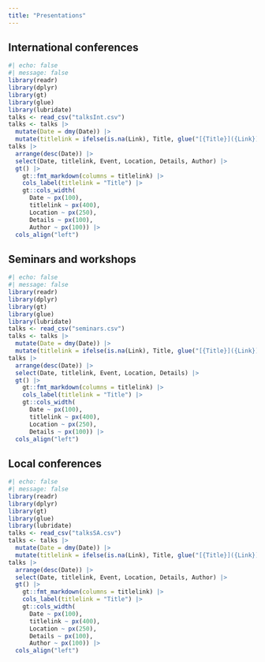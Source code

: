 ```yaml
---
title: "Presentations"
---
```


## International conferences

```r
#| echo: false
#| message: false
library(readr)
library(dplyr)
library(gt)
library(glue)
library(lubridate)
talks <- read_csv("talksInt.csv")
talks <- talks |>
  mutate(Date = dmy(Date)) |>
  mutate(titlelink = ifelse(is.na(Link), Title, glue("[{Title}]({Link})"))) 
talks |>
  arrange(desc(Date)) |>
  select(Date, titlelink, Event, Location, Details, Author) |>
  gt() |>
    gt::fmt_markdown(columns = titlelink) |>
    cols_label(titlelink = "Title") |> 
    gt::cols_width(
      Date ~ px(100),
      titlelink ~ px(400),
      Location ~ px(250),
      Details ~ px(100),
      Author ~ px(100)) |>
  cols_align("left")
```

## Seminars and workshops

```r
#| echo: false
#| message: false
library(readr)
library(dplyr)
library(gt)
library(glue)
library(lubridate)
talks <- read_csv("seminars.csv")
talks <- talks |>
  mutate(Date = dmy(Date)) |>
  mutate(titlelink = ifelse(is.na(Link), Title, glue("[{Title}]({Link})"))) 
talks |>
  arrange(desc(Date)) |>
  select(Date, titlelink, Event, Location, Details) |>
  gt() |>
    gt::fmt_markdown(columns = titlelink) |>
    cols_label(titlelink = "Title") |> 
    gt::cols_width(
      Date ~ px(100),
      titlelink ~ px(400),
      Location ~ px(250),
      Details ~ px(100)) |>
  cols_align("left")
```


## Local conferences

```r
#| echo: false
#| message: false
library(readr)
library(dplyr)
library(gt)
library(glue)
library(lubridate)
talks <- read_csv("talksSA.csv")
talks <- talks |>
  mutate(Date = dmy(Date)) |>
  mutate(titlelink = ifelse(is.na(Link), Title, glue("[{Title}]({Link})"))) 
talks |>
  arrange(desc(Date)) |>
  select(Date, titlelink, Event, Location, Details, Author) |>
  gt() |>
    gt::fmt_markdown(columns = titlelink) |>
    cols_label(titlelink = "Title") |> 
    gt::cols_width(
      Date ~ px(100),
      titlelink ~ px(400),
      Location ~ px(250),
      Details ~ px(100),
      Author ~ px(100)) |> 
  cols_align("left")
```